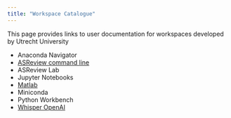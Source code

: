 ```yaml
---
title: "Workspace Catalogue"
---
```


This page provides links to user documentation for workspaces developed by Utrecht University

- Anaconda Navigator
- [ASReview command line](workspaces/asreview_cli.qmd)
- ASReview Lab
- Jupyter Notebooks
- [Matlab](workspaces/matlab.qmd)
- Miniconda
- Python Workbench
- [Whisper OpenAI](workspaces/whisper.qmd)
